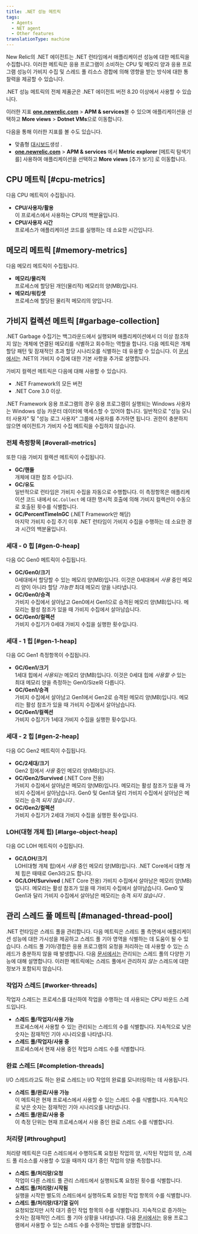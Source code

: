 ```yaml
---
title: .NET 성능 메트릭
tags:
  - Agents
  - NET agent
  - Other features
translationType: machine
---
```


New Relic의 .NET 에이전트는 .NET 런타임에서 애플리케이션 성능에 대한 메트릭을 수집합니다. 이러한 메트릭은 응용 프로그램이 소비하는 CPU 및 메모리 양과 응용 프로그램 성능이 가비지 수집 및 스레드 풀 리소스 경합에 의해 영향을 받는 방식에 대한 통찰력을 제공할 수 있습니다.

.NET 성능 메트릭의 전체 제품군은 .NET 에이전트 버전 8.20 이상에서 사용할 수 있습니다.

이러한 지표 **[one.newrelic.com](https://one.newrelic.com/all-capabilities)** > **APM & services**볼 수 있으며 애플리케이션을 선택하고 **More views** > **Dotnet VMs**으로 이동합니다.

다음을 통해 이러한 지표를 볼 수도 있습니다.

* 맞춤형 [대시보드](/docs/query-your-data/explore-query-data/dashboards/introduction-new-relic-one-dashboards)생성 .
* **[one.newrelic.com](https://one.newrelic.com/all-capabilities)** > **APM & services** 에서 **Metric explorer** \[메트릭 탐색기를] 사용하여 애플리케이션을 선택하고 **More views** \[추가 보기] 로 이동합니다.

## CPU 메트릭 [#cpu-metrics]

다음 CPU 메트릭이 수집됩니다.

* **CPU/사용자/활용**  
  이 프로세스에서 사용하는 CPU의 백분율입니다.
* **CPU/사용자 시간**  
  프로세스가 애플리케이션 코드를 실행하는 데 소요한 시간입니다.

## 메모리 메트릭 [#memory-metrics]

다음 메모리 메트릭이 수집됩니다.

* **메모리/물리적**  
  프로세스에 할당된 개인(물리적) 메모리의 양(MB)입니다.
* **메모리/워킹셋**  
  프로세스에 할당된 물리적 메모리의 양입니다.

## 가비지 컬렉션 메트릭 [#garbage-collection]

.NET Garbage 수집기는 백그라운드에서 실행되며 애플리케이션에서 더 이상 참조하지 않는 개체에 연결된 메모리를 식별하고 회수하는 역할을 합니다. 다음 메트릭은 개체 할당 패턴 및 잠재적인 초과 할당 시나리오를 식별하는 데 유용할 수 있습니다. 이 [문서에서는](https://docs.microsoft.com/en-us/dotnet/standard/garbage-collection/fundamentals) .NET의 가비지 수집에 대한 기본 사항을 추가로 설명합니다.

<Callout variant="tip">
  가비지 컬렉션 메트릭은 다음에 대해 사용할 수 있습니다.

  * .NET Framework의 모든 버전
  * .NET Core 3.0 이상.
</Callout>

<Callout variant="important">
  .NET Framework 응용 프로그램의 경우 응용 프로그램이 실행되는 Windows 사용자는 Windows 성능 카운터 데이터에 액세스할 수 있어야 합니다. 일반적으로 "성능 모니터 사용자" 및 "성능 로그 사용자" 그룹에 사용자를 추가하면 됩니다. 권한이 충분하지 않으면 에이전트가 가비지 수집 메트릭을 수집하지 않습니다.
</Callout>

### 전체 측정항목 [#overall-metrics]

또한 다음 가비지 컬렉션 메트릭이 수집됩니다.

* **GC/핸들**  
  개체에 대한 참조 수입니다.
* **GC/유도**  
  일반적으로 런타임은 가비지 수집을 자동으로 수행합니다. 이 측정항목은 애플리케이션 코드 내에서 `GC.Collect` 에 대한 명시적 호출에 의해 가비지 컬렉션이 수동으로 호출된 횟수를 식별합니다.
* **GC/PercentTimeInGC** (.NET Framework만 해당)  
  마지막 가비지 수집 주기 이후 .NET 런타임이 가비지 수집을 수행하는 데 소요한 경과 시간의 백분율입니다.

### 세대 - 0 힙 [#gen-0-heap]

다음 GC Gen0 메트릭이 수집됩니다.

* **GC/Gen0/크기**  
  0세대에서 할당할 수 있는 메모리 양(MB)입니다. 이것은 0세대에서 _사용_ 중인 메모리 양이 아니라 할당 _가능한_ 최대 메모리 양을 나타냅니다.
* **GC/Gen0/승격**  
  가비지 수집에서 살아남고 Gen0에서 Gen1으로 승격된 메모리 양(MB)입니다. 메모리는 활성 참조가 있을 때 가비지 수집에서 살아남습니다.
* **GC/Gen0/컬렉션**  
  가비지 수집기가 0세대 가비지 수집을 실행한 횟수입니다.

### 세대 - 1 힙 [#gen-1-heap]

다음 GC Gen1 측정항목이 수집됩니다.

* **GC/Gen1/크기**  
  1세대 힙에서 _사용되는_ 메모리 양(MB)입니다. 이것은 0세대 힙에 _사용할 수_ 있는 최대 메모리 양을 측정하는 Gen0/Size와 다릅니다.
* **GC/Gen1/승격**  
  가비지 수집에서 살아남고 Gen1에서 Gen2로 승격된 메모리 양(MB)입니다. 메모리는 활성 참조가 있을 때 가비지 수집에서 살아남습니다.
* **GC/Gen1/컬렉션**  
  가비지 수집기가 1세대 가비지 수집을 실행한 횟수입니다.

### 세대 - 2 힙 [#gen-2-heap]

다음 GC Gen2 메트릭이 수집됩니다.

* **GC/2세대/크기**  
  Gen2 힙에서 _사용_ 중인 메모리 양(MB)입니다.
* **GC/Gen2/Survived** (.NET Core 전용)  
  가비지 수집에서 살아남은 메모리 양(MB)입니다. 메모리는 활성 참조가 있을 때 가비지 수집에서 살아남습니다. Gen0 및 Gen1과 달리 가비지 수집에서 살아남은 메모리는 승격 _되지 않습니다_ .
* **GC/Gen2/컬렉션**  
  가비지 수집기가 2세대 가비지 수집을 실행한 횟수입니다.

### LOH(대형 개체 힙) [#large-object-heap]

다음 GC LOH 메트릭이 수집됩니다.

* **GC/LOH/크기**  
  LOH(대형 개체 힙)에서 _사용_ 중인 메모리 양(MB)입니다. .NET Core에서 대형 개체 힙은 때때로 Gen3라고도 합니다.
* **GC/LOH/Survived** (.NET Core 전용) 가비지 수집에서 살아남은 메모리 양(MB)입니다. 메모리는 활성 참조가 있을 때 가비지 수집에서 살아남습니다. Gen0 및 Gen1과 달리 가비지 수집에서 살아남은 메모리는 승격 _되지 않습니다_ .

## 관리 스레드 풀 메트릭 [#managed-thread-pool]

.NET 런타임은 스레드 풀을 관리합니다. 다음 메트릭은 스레드 풀 측면에서 애플리케이션 성능에 대한 가시성을 제공하고 스레드 풀 기아 영역을 식별하는 데 도움이 될 수 있습니다. 스레드 풀 기아/경합은 응용 프로그램의 요청을 처리하는 데 사용할 수 있는 스레드가 충분하지 않을 때 발생합니다. 다음 [문서에서는](https://docs.microsoft.com/en-us/dotnet/standard/threading/the-managed-thread-pool) 관리되는 스레드 풀의 다양한 기능에 대해 설명합니다. 이러한 메트릭에는 스레드 풀에서 관리하지 _않는_ 스레드에 대한 정보가 포함되지 않습니다.

### 작업자 스레드 [#worker-threads]

작업자 스레드는 프로세스를 대신하여 작업을 수행하는 데 사용되는 CPU 바운드 스레드입니다.

* **스레드 풀/작업자/사용 가능**  
  프로세스에서 사용할 수 있는 관리되는 스레드의 수를 식별합니다. 지속적으로 낮은 숫자는 잠재적인 기아 시나리오를 나타냅니다.
* **스레드 풀/작업자/사용 중**  
  프로세스에서 현재 사용 중인 작업자 스레드 수를 식별합니다.

### 완료 스레드 [#completion-threads]

I/O 스레드라고도 하는 완료 스레드는 I/O 작업의 완료를 모니터링하는 데 사용됩니다.

* **스레드 풀/완료/사용 가능**  
  이 메트릭은 현재 프로세스에서 사용할 수 있는 스레드 수를 식별합니다. 지속적으로 낮은 숫자는 잠재적인 기아 시나리오를 나타냅니다.
* **스레드 풀/완료/사용 중**  
  이 측정 단위는 현재 프로세스에서 사용 중인 완료 스레드 수를 식별합니다.

### 처리량 [#throughput]

처리량 메트릭은 다른 스레드에서 수행하도록 요청된 작업의 양, 시작된 작업의 양, 스레드 풀 리소스를 사용할 수 있을 때까지 대기 중인 작업의 양을 측정합니다.

* **스레드 풀/처리량/요청**  
  작업이 다른 스레드 풀 관리 스레드에서 실행되도록 요청된 횟수를 식별합니다.
* **스레드 풀/처리량/시작됨**  
  실행을 시작한 별도의 스레드에서 실행하도록 요청된 작업 항목의 수를 식별합니다.
* **스레드 풀/처리량/대기열 길이**  
  요청되었지만 시작 대기 중인 작업 항목의 수를 식별합니다. 지속적으로 증가하는 숫자는 잠재적인 스레드 풀 기아 상황을 나타냅니다. 다음 [문서에서는](https://docs.microsoft.com/en-us/dotnet/api/system.threading.threadpool.setmaxthreads) 응용 프로그램에서 사용할 수 있는 스레드 수를 수정하는 방법을 설명합니다.